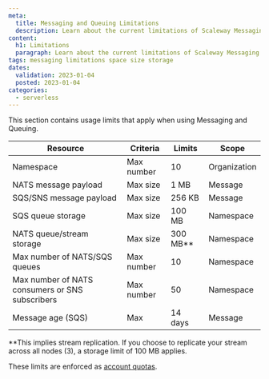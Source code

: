 ```yaml
---
meta:
  title: Messaging and Queuing Limitations
  description: Learn about the current limitations of Scaleway Messaging and Queuing
content:
  h1: Limitations
  paragraph: Learn about the current limitations of Scaleway Messaging and Queuing
tags: messaging limitations space size storage
dates:
  validation: 2023-01-04
  posted: 2023-01-04 
categories: 
  - serverless
---
```


This section contains usage limits that apply when using Messaging and Queuing.


| Resource                                       | Criteria   | Limits   | Scope        |
|------------------------------------------------|------------|----------|--------------|
| Namespace                                      | Max number | 10       | Organization |
| NATS message payload                           | Max size   | 1 MB     | Message      |
| SQS/SNS message payload                        | Max size   | 256 KB   | Message      |
| SQS queue storage                              | Max size   | 100 MB   | Namespace    |
| NATS queue/stream storage                      | Max size   | 300 MB** | Namespace    |
| Max number of NATS/SQS queues                  | Max number | 10       | Namespace    |
| Max number of NATS consumers or SNS subscribers | Max number | 50      | Namespace    |
| Message age (SQS)                              | Max        | 14 days  | Message      |

**This implies stream replication. If you choose to replicate your stream across all nodes (3), a storage limit of 100 MB applies.

These limits are enforced as [account quotas](/console/my-account/reference-content/account-quotas/).